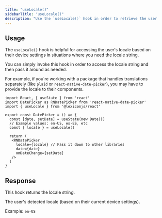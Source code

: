 ```yaml
---
title: "useLocale()"
sidebarTitle: "useLocale()"
description: "Use the `useLocale()` hook in order to retrieve the user's locale from their device settings."
---
```


## Usage

The `useLocale()` hook is helpful for accessing the user's locale based on their device settings in situations where you need the locale string.

You can simply invoke this hook in order to access the locale string and then pass it around as needed.

For example, if you're working with a package that handles translations separately (like `plaid` or `react-native-date-picker`), you may have to provide the locale to their components.

```tsx
import React, { useState } from 'react'
import DatePicker as RNDatePicker from 'react-native-date-picker'
import { useLocale } from '@lexiconjs/react'

export const DatePicker = () => {
  const [date, setDate] = useState(new Date())
  // Example values: en-US, es-ES, etc
  const { locale } = useLocale()

  return (
   <RNDatePicker 
     locale={locale} // Pass it down to other libraries
     date={date} 
     onDateChange={setDate} 
   />
  )
}
```

## Response

This hook returns the locale string.

<ResponseField name="locale" type="string">
The user's detected locale (based on their current device settings).

Example: `en-US`
</ResponseField>